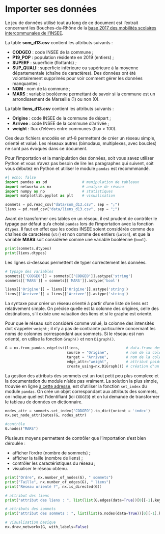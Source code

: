 # Importer ses données

Le jeu de données utilisé tout au long de ce document est l'extrait concernant les Bouches-du-Rhône de la [base 2017 des mobilités scolaires intercommunales de l'INSEE](https://www.insee.fr/fr/statistiques/4509360).

La table **som_d13.csv** contient les attributs suivants :

-   **CODGEO** : code INSEE de la commune ;
-   **P19_POP** : population résidente en 2019 (entiers) ;
-   **SUPERF** : superficie (flottants) ;
-   **SUP_QUALI** : superficie inférieure ou supérieure à la moyenne départementale (chaîne de caractères). Des données ont été volontairement supprimés pour voir comment gérer les données manquantes ;
-   **NOM** : nom de la commune ;
-   **MARS** : variable booléenne permettant de savoir si la commune est un arrondissement de Marseille (1) ou non (0).

La table **liens_d13.csv** contient les attributs suivants :

-   **Origine** : code INSEE de la commune de départ ;
-   **Arrivee** : code INSEE de la commune d'arrivée ;
-   **weight** : flux d'élèves entre communes (flux \> 100).

Ces deux fichiers encodés en utf-8 permettent de créer un réseau simple, orienté et valué. Les réseaux autres (bimodaux, multiplexes, avec boucles) ne sont pas évoqués dans ce document.

Pour l'importation et la manipulation des données, soit vous savez utiliser Python et vous n'avez pas besoin de lire les paragraphes qui suivent, soit vous débutez en Python et utiliser le module `pandas` est recommmandé.

```python
#| echo: false
import pandas as pd                # manipulation de tableaux
import networkx as nx              # analyse de réseau
import numpy as np                 # statistiques
import matplotlib.pyplot as plt    # visualisation
```

```python

sommets = pd.read_csv("data/som_d13.csv", sep = ";")
liens = pd.read_csv("data/liens_d13.csv", sep = ";")

```

Avant de transformer ces tables en un réseau, il est prudent de contrôler le typage par défaut qu'a choisi `pandas` lors de l'importation avec la fonction `dtypes`. Il faut en effet que les codes INSEE soient considérés comme des chaînes de caractères (`str`) et non comme des entiers (`int64`), et que la variable **MARS** soit considérée comme une variable booléenne (`bool`).

```python
print(sommets.dtypes)
print(liens.dtypes)
```

Les lignes ci-dessous permettent de typer correctement les données.

```python
# typage des variables
sommets[['CODGEO']] = sommets[['CODGEO']].astype('string')
sommets[['MARS']] = sommets[['MARS']].astype('bool')

liens[['Origine']] = liens[['Origine']].astype('string')
liens[['Arrivee']] = liens[['Arrivee']].astype('string')

```

La syntaxe pour créer un réseau orienté à partir d'une liste de liens est relativement simple. On précise quelle est la colonne des origines, celle des destinations, s'il existe une valuation des liens et si le graphe est orienté.

Pour que le réseau soit considéré comme valué, la colonne des intensités doit s'appeler `weight` ; il n'y a pas de contrainte particulière concernant les noms de colonnes correspondant aux sommets. Si le réseau est non orienté, on utilise la fonction `Graph()` et non `Digraph()`.

```python
G = nx.from_pandas_edgelist(liens,                     # data.frame des liens
                            source = "Origine",        # nom de la colonne origine
                            target = "Arrivee",        # nom de la colonne destination
                            edge_attr="weight",        # attribut poids pour un réseau valué
                            create_using=nx.DiGraph()) # création d'un réseau orienté

```

La gestion des attributs des sommets est un tout petit peu plus complexe et la documentation du module n'aide pas vraiment. La solution la plus simple, trouvée en ligne [à cette adresse](https://www.roelpeters.be/python-networkx-set-node-attributes-from-pandas-dataframe/), est d'utiliser la fonction `set_index` du module `pandas`. On crée un objet correspondant aux attributs des sommets, on indique quel est l'identifiant (ici `CODGEO`) et on lui demande de transformer le tableau de données en dictionnaire.

```python
nodes_attr = sommets.set_index('CODGEO').to_dict(orient = 'index')
nx.set_node_attributes(G, nodes_attr)

#contrôle
G.nodes("MARS")
```

Plusieurs moyens permettent de contrôler que l'importation s'est bien déroulée :

-   afficher l'ordre (nombre de sommets) ;
-   afficher la taille (nombre de liens) ;
-   contrôler les caractéristiques du réseau ;
-   visualiser le réseau obtenu.

```python
print("Ordre", nx.number_of_nodes(G), " sommets")
print("Taille", nx.number_of_edges(G), " liens")
print("Réseau orienté ?", nx.is_directed(G))

# attribut des liens
print("attribut des liens : ", list(list(G.edges(data=True))[0][-1].keys()))

# attributs des sommets
print("attribut des sommets : ", list(list(G.nodes(data=True))[0][-1].keys()))

# visualisation basique
nx.draw_networkx(G, with_labels=False)
```
